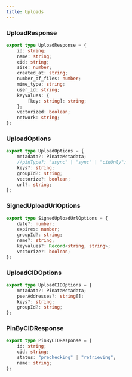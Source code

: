 ```yaml
---
title: Uploads
---
```


### UploadResponse

```typescript
export type UploadResponse = {
	id: string;
	name: string;
	cid: string;
	size: number;
	created_at: string;
	number_of_files: number;
	mime_type: string;
	user_id: string;
	keyvalues: {
		[key: string]: string;
	};
	vectorized: boolean;
	network: string;
};
```

### UploadOptions

```typescript
export type UploadOptions = {
	metadata?: PinataMetadata;
	//pinType?: "async" | "sync" | "cidOnly";
	keys?: string;
	groupId?: string;
	vectorize?: boolean;
	url?: string;
};
```

### SignedUploadUrlOptions

```typescript
export type SignedUploadUrlOptions = {
	date?: number;
	expires: number;
	groupId?: string;
	name?: string;
	keyvalues?: Record<string, string>;
	vectorize?: boolean;
};
```

### UploadCIDOptions

```typescript
export type UploadCIDOptions = {
	metadata?: PinataMetadata;
	peerAddresses?: string[];
	keys?: string;
	groupId?: string;
};
```

### PinByCIDResponse

```typescript
export type PinByCIDResponse = {
	id: string;
	cid: string;
	status: "prechecking" | "retrieving";
	name: string;
};
```
